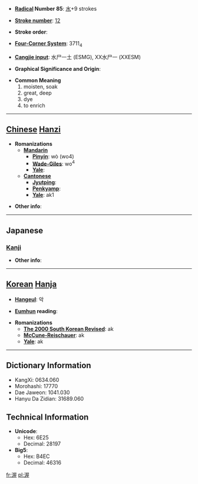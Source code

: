 * '''[[Wiktionary:Chinese radical index| Radical]] Number 85''': [[Wiktionary:Chinese radical index 水|水]]+9 strokes

* '''[[Wiktionary:Chinese total strokes index|Stroke number]]''': [[Wiktionary:Chinese total strokes index 12|12]]

* '''Stroke order''': 

* '''[[Wiktionary:Chinese four corner index|Four-Corner System]]''': 3711<sub>4</sub>

* '''[[Wiktionary:Chinese Cangjie index|Cangjie input]]''': 水尸一土 (ESMG), XX水尸一 (XXESM)

* '''Graphical Significance and Origin''': 

* '''Common Meaning'''
*#moisten, soak
*# great, deep
*# dye
*# to enrich


----

== [[Chinese]] [[Hanzi]] ==

* '''Romanizations'''
** '''[[Mandarin]]'''
*** '''[[Pinyin]]''': wò (wo4)
*** '''[[Wade-Giles]]''': wo<sup>4</sup>
*** '''[[Yale]]''': 
** '''[[Cantonese]]'''
*** '''[[Jyutping]]''':
*** '''[[Penkyamp]]''': 
*** '''[[Yale]]''': ak1

* '''Other info''': 

----

==Japanese==
===[[Kanji]]===
{{kanji|on readings=[[あく]] (aku)
|kun readings=[[あつい]] (atsui)
}}

* '''Other info''':  

----

== [[Korean]] [[Hanja]] ==

* '''[[Hangeul]]''': 악

* '''[[Eumhun]] reading''': 

* '''Romanizations'''
** '''[[The 2000 South Korean Revised Romanization|The 2000 South Korean Revised]]''': ak
** '''[[McCune-Reischauer]]''': ak
** '''[[Yale]]''': ak

----

== Dictionary Information ==

* KangXi: 0634.060
* Morohashi: 17770
* Dae Jaweon: 1041.030
* Hanyu Da Zidian: 31689.060

== Technical Information ==

* '''Unicode''':
** Hex: 6E25
** Decimal: 28197
* '''Big5''':
** Hex: B4EC
** Decimal: 46316

[[fr:渥]]
[[pl:渥]]